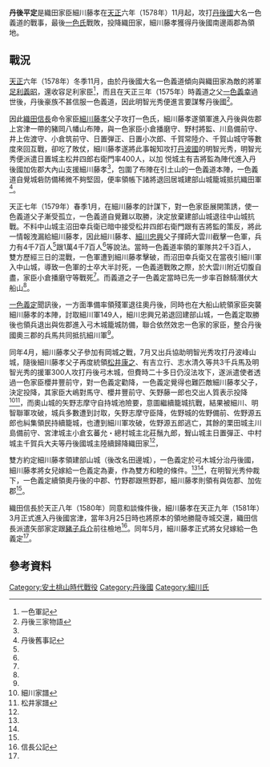 {{expand|time=2016-09-27T03:48:10+00:00}}
{{unreferenced|time=2016-09-27T03:48:10+00:00}}
{{Infobox Military Conflict
|conflict=丹後平定
|date=[[天正_(日本)|天正]]六年（1578年）-天正七年（1579年）
|place=[[丹後國|丹後國]]
|result=織田軍勝利
|combatant1=織田軍[[Image:Oda_emblem.svg|15px]]
|combatant2=一色軍
|commander1=[[細川藤孝|細川藤孝]]
|commander2=[[一色義道|一色義道]]<br />[[一色義定|一色義定]]
|strength1=不明
|strength2=不明
|casualties1=4700人
|casualties2=2300人
}}
'''丹後平定'''是織田家臣細川藤孝在[[天正_(日本)|天正]]六年（1578年）11月起，攻打[[丹後國|丹後國]]大名一色義道的戰事，最後[[一色氏|一色氏]]戰敗，投降織田家，細川藤孝獲得丹後國南邊兩郡為領地。
==戰況==
[[天正_(日本)|天正]]六年（1578年）冬季11月，由於丹後國大名一色義道傾向與織田家為敵的將軍[[足利義昭|足利義昭]]，還收容足利家臣<ref name="#1">一色軍記</ref>，而且在天正三年（1575年）時義道之父[[一色義幸|一色義幸]]過世後，丹後豪族不甚信服一色義道，因此明智光秀便進言要謀奪丹後國<ref name="#2">丹後三家物語</ref>。

因此[[織田信長|織田信長]]命令家臣[[細川藤孝|細川藤孝]]父子攻打一色氏，細川藤孝遂領軍進入丹後與佐郡上宮津一帶的豬岡八幡山布陣，與一色家臣小倉播磨守、野村將監、川島備前守、井上佐渡守、小倉筑前守、日置弾正、日置小次郎、千賀常陸介、千賀山城守等數度來回互戰，卻吃了敗仗，細川藤孝遂將此事報知攻打[[丹波國|丹波國]]的明智光秀，明智光秀便派遣日置城主松井四郎右衛門率400人，以加 悦城主有吉將監為陣代進入丹後國加佐郡大內山支援細川藤孝<ref name="#1"/>，包圍了布陣在引土山的一色義道本陣，一色義道自覺城砦防備稀微不夠堅固，便率領帳下諸將退回居城建部山城籠城抵抗織田軍<ref name="#3">丹後舊事記</ref>。

天正七年（1579年）春季1月，在細川藤孝的計謀下，對一色家臣展開策誘，使一色義道父子漸受孤立，一色義道自覺難以取勝，決定放棄建部山城退往中山城抗戰。不料中山城主沼田幸兵衛已暗中接受松井四郎右衛門跟有吉將監的策反，將此一情報洩漏給細川藤孝，因此細川藤孝、[[細川忠興|細川忠興]]父子揮師大雲川截擊一色軍，兵力有4千7百人<ref name="#3"/>跟1萬4千7百人<ref name="#1"/>等說法。當時一色義道率領的軍隊共2千3百人，雙方歷經三日的混戰，一色軍遭到細川藤孝擊破，而沼田幸兵衛又在當夜引細川軍入中山城，導致一色軍的士卒大半討死，一色義道戰敗之際，於大雲川附近切腹自盡，家臣小倉播磨守等戰死<ref name="#3"/>。而義道之子一色義定當時已先一步率百餘騎潛伏大船山<ref name="#1"/>。

[[一色義定|一色義定]]聞訊後，一方面準備率領殘軍退往奧丹後，同時也在大船山統領家臣突襲細川藤孝的本陣，討取細川軍149人，細川忠興兄弟退回建部山城，一色義定取勝後也領兵退出與佐郡進入弓木城籠城防備，聯合依然效忠一色家的家臣，整合丹後國奧三郡的兵馬共同抵抗細川軍<ref name="#3"/>。

同年4月，細川藤孝父子參加有岡城之戰，7月又出兵協助明智光秀攻打丹波峰山城，隨後細川藤孝父子再度統領[[松井康之|松井康之]]、有吉立行、志水清久等共3千兵馬及明智光秀的援軍300人攻打丹後弓木城，但費時二十多日仍沒法攻下，遂派遣使者透過一色家臣櫻井豐前守，對一色義定勸降，一色義定覺得也難匹敵細川藤孝父子，決定投降，其家臣大嶋對馬守、櫻井豐前守、矢野藤一郎也交出人質表示投降<ref name="#4">細川家譜</ref><ref>松井家譜</ref>，而奧山城的矢野志摩守自持城池險要，意圖繼續籠城抗戰，結果被細川、明智聯軍攻破，城兵多數遭到討取，矢野志摩守臣降，佐野城的佐野備前、佐野源五郎也糾集領民持續籠城，也遭到細川軍攻破，佐野源五郎逃亡，其餘的栗田城主川島備前守、宮津城主小倉玄蕃允・總村城主北莊鬚九郎，聟山城主日置彈正、中村城主千賀兵大夫等丹後國城主陸續歸降織田家<ref name="#4"/>，

雙方約定細川藤孝領建部山城（後改名田邊城），一色義定於弓木城分治丹後國，細川藤孝將女兒嫁給一色義定為妻，作為雙方和睦的條件。<ref name="#3"/><ref name="#1"/>，在明智光秀仲裁下，一色義定續領奧丹後的中郡、竹野郡跟熊野郡，細川藤孝則領有與佐郡、加佐郡<ref name="#2"/>。

織田信長於天正八年（1580年）同意和談條件後，細川藤孝在天正九年（1581年）3月正式進入丹後國宮津，當年3月25日時也將原本的領地勝龍寺城交還，織田信長派遣矢部家定跟[[豬子兵介|豬子兵介]]前往檢地<ref>信長公記</ref>。同年5月，細川藤孝正式將女兒嫁給一色義定<ref name="#2"/>。

==參考資料==
{{reflist}}
[[Category:安土桃山時代戰役|Category:安土桃山時代戰役]]
[[Category:丹後國|Category:丹後國]]
[[Category:細川氏|Category:細川氏]]